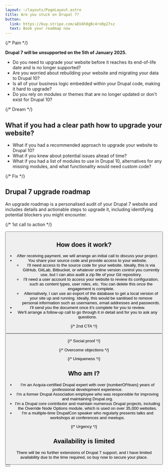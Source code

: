 ```yaml
---
layout: ~/layouts/PageLayout.astro
title: Are you stuck on Drupal 7?
button:
  link: https://buy.stripe.com/aEU4h0gBc4ro0p27sz
  text: Book your roadmap now
---
```



{/* Pain */}

**Drupal 7 will be unsupported on the 5th of January 2025.**

* Do you need to upgrade your website before it reaches its end-of-life date and is no longer supported?
* Are you worried about rebuilding your website and migrating your data to Drupal 10?
* Is all of your business logic embedded within your Drupal code, making it hard to upgrade?
* Do you rely on modules or themes that are no longer updated or don't exist for Drupal 10?

{/* Dream */}

## What if you had a clear path how to upgrade your website?

* What if you had a recommended approach to upgrade your website to Drupal 10?
* What if you knew about potential issues ahead of time?
* What if you had a list of modules to use in Drupal 10, alternatives for any missing modules, and what functionality would need custom code?

{/* Fix */}

## Drupal 7 upgrade roadmap

An upgrade roadmap is a personalised audit of your Drupal 7 website and includes details and actionable steps to upgrade it, including identifying potential blockers you might encounter.

{/* 1st call to action */}

<Button href={frontmatter.button.link} text={frontmatter.button.text} />

## How does it work?

* After receiving payment, we will arrange an initial call to discuss your project.
* You share your source code and provide access to your website.
  * I'll need access to the source code for your website. Ideally, this is via GitHub, GitLab, Bitbucket, or whatever online version control you currently use, but I can also audit a zip file of your Git repository.
  * I'll need a user account to access your website to review its configuration, such as content types, user roles, etc. You can delete this once the engagement is complete.
  * Alternatively, I can use an export of the database to get a local version of your site up and running. Ideally, this would be sanitised to remove personal information such as usernames, email addresses and passwords.
* I'll send you the document once it's complete for you to review.
* We'll arrange a follow-up call to go through it in detail and for you to ask any questions.

{/* 2nd CTA */}

<Button href={frontmatter.button.link} text={frontmatter.button.text} />

{/* Social proof */}

<Testimonials names={frontmatter.testimonials} />

{/* Overcome objections */}

{/* Uniqueness */}

## Who am I?

* I'm an Acquia-certified Drupal expert with over {numberOfYears} years of professional development experience.
* I'm a former Drupal Association employee who was responsible for improving and maintaining Drupal.org.
* I'm a Drupal core contributor and maintain numerous Drupal projects, including the Override Node Options module, which is used on over 35,000 websites.
* I'm a multiple-time DrupalCon speaker who regularly presents talks and workshops at conferences and meetups.

{/* Urgency */}

## Availability is limited

There will be no further extensions of Drupal 7 support, and I have limited availability due to the time required, so buy now to secure your place.

<Button href={frontmatter.button.link} text={frontmatter.button.text} />
